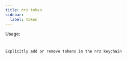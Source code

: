 ```yaml
---
title: nrz token
sidebar:
  label: token
---
```



Usage:

<Code
  code="$ nrz token add
$ nrz token rm"
  title="Terminal"
  lang="bash"
/>

Explicitly add or remove tokens in the nrz keychain
